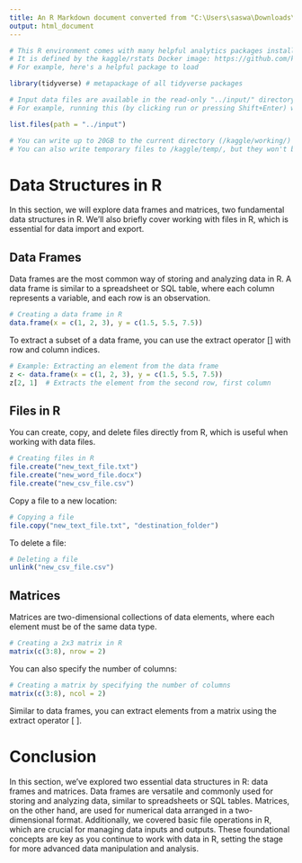 ```yaml
---
title: An R Markdown document converted from "C:\Users\saswa\Downloads\module-2-other-common-data-structures.ipynb"
output: html_document
---
```


```r
# This R environment comes with many helpful analytics packages installed
# It is defined by the kaggle/rstats Docker image: https://github.com/kaggle/docker-rstats
# For example, here's a helpful package to load

library(tidyverse) # metapackage of all tidyverse packages

# Input data files are available in the read-only "../input/" directory
# For example, running this (by clicking run or pressing Shift+Enter) will list all files under the input directory

list.files(path = "../input")

# You can write up to 20GB to the current directory (/kaggle/working/) that gets preserved as output when you create a version using "Save & Run All" 
# You can also write temporary files to /kaggle/temp/, but they won't be saved outside of the current session
```

# Data Structures in R

In this section, we will explore data frames and matrices, two fundamental data structures in R. We'll also briefly cover working with files in R, which is essential for data import and export.


## Data Frames

Data frames are the most common way of storing and analyzing data in R. A data frame is similar to a spreadsheet or SQL table, where each column represents a variable, and each row is an observation.

```r
# Creating a data frame in R
data.frame(x = c(1, 2, 3), y = c(1.5, 5.5, 7.5))
```

To extract a subset of a data frame, you can use the extract operator [] with row and column indices.

```r
# Example: Extracting an element from the data frame
z <- data.frame(x = c(1, 2, 3), y = c(1.5, 5.5, 7.5))
z[2, 1]  # Extracts the element from the second row, first column
```

## Files in R

You can create, copy, and delete files directly from R, which is useful when working with data files.

```r
# Creating files in R
file.create("new_text_file.txt") 
file.create("new_word_file.docx") 
file.create("new_csv_file.csv")
```

Copy a file to a new location:

```r
# Copying a file
file.copy("new_text_file.txt", "destination_folder")
```

To delete a file:


```r
# Deleting a file
unlink("new_csv_file.csv")
```

## Matrices
Matrices are two-dimensional collections of data elements, where each element must be of the same data type.

```r
# Creating a 2x3 matrix in R
matrix(c(3:8), nrow = 2)
```

You can also specify the number of columns:


```r
# Creating a matrix by specifying the number of columns
matrix(c(3:8), ncol = 2)
```

Similar to data frames, you can extract elements from a matrix using the extract operator [ ].


# Conclusion

In this section, we've explored two essential data structures in R: data frames and matrices. Data frames are versatile and commonly used for storing and analyzing data, similar to spreadsheets or SQL tables. Matrices, on the other hand, are used for numerical data arranged in a two-dimensional format. Additionally, we covered basic file operations in R, which are crucial for managing data inputs and outputs. These foundational concepts are key as you continue to work with data in R, setting the stage for more advanced data manipulation and analysis.

